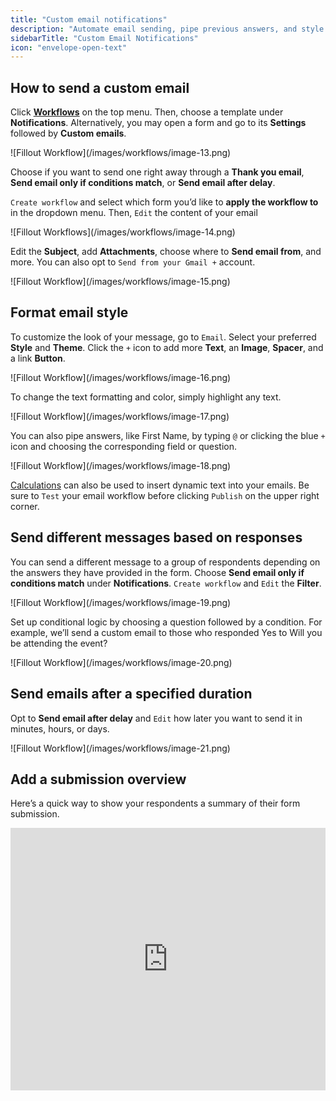 ```yaml
---
title: "Custom email notifications"
description: "Automate email sending, pipe previous answers, and style your email. Opt to send emails after a certain time frame or only when certain answers are selected."
sidebarTitle: "Custom Email Notifications"
icon: "envelope-open-text"
---
```


## How to send a custom email

Click [**Workflows**](/workflows) on the top menu. Then, choose a template under **Notifications**. Alternatively, you may open a form and go to its **Settings** followed by **Custom emails**.

<Frame>
  ![Fillout Workflow](/images/workflows/image-13.png)
</Frame>

Choose if you want to send one right away through a **Thank you email**, **Send email only if conditions match**, or **Send email after delay**.

`Create workflow` and select which form you’d like to **apply the workflow to** in the dropdown menu. Then, `Edit` the content of your email

<Frame>
  ![Fillout Workflows](/images/workflows/image-14.png)
</Frame>

Edit the **Subject**, add **Attachments**, choose where to **Send email from**, and more. You can also opt to `Send from your Gmail +` account.

<Frame>
  ![Fillout Workflow](/images/workflows/image-15.png)
</Frame>

## Format email style

To customize the look of your message, go to `Email`. Select your preferred **Style** and **Theme**. Click the `+` icon to add more **Text**, an **Image**, **Spacer**, and a link **Button**.

<Frame>
  ![Fillout Workflow](/images/workflows/image-16.png)
</Frame>

To change the text formatting and color, simply highlight any text.

<Frame>
  ![Fillout Workflow](/images/workflows/image-17.png)
</Frame>

You can also pipe answers, like First Name, by typing `@` or clicking the blue `+` icon and choosing the corresponding field or question.

<Frame>
  ![Fillout Workflow](/images/workflows/image-18.png)
</Frame>

[Calculations](/calculations) can also be used to insert dynamic text into your emails. Be sure to `Test` your email workflow before clicking `Publish` on the upper right corner.

## Send different messages based on responses

You can send a different message to a group of respondents depending on the answers they have provided in the form. Choose **Send email only if conditions match** under **Notifications**. `Create workflow` and `Edit` the **Filter**.

<Frame>
  ![Fillout Workflow](/images/workflows/image-19.png)
</Frame>

Set up conditional logic by choosing a question followed by a condition. For example, we’ll send a custom email to those who responded Yes to Will you be attending the event?

<Frame>
  ![Fillout Workflow](/images/workflows/image-20.png)
</Frame>

## Send emails after a specified duration

Opt to **Send email after delay** and `Edit` how later you want to send it in minutes, hours, or days.

<Frame>
  ![Fillout Workflow](/images/workflows/image-21.png)
</Frame>

## Add a submission overview

Here’s a quick way to show your respondents a summary of their form submission.

<Frame>
  <iframe width="100%" height="420" src="https://www.youtube.com/embed/o48m_x3Pg84" title="Fillout Workflows - Email Notifications" frameborder="0" allow="accelerometer; autoplay; clipboard-write; encrypted-media; gyroscope; picture-in-picture; web-share" referrerpolicy="strict-origin-when-cross-origin" allowfullscreen />
</Frame>

## Related articles

<CardGroup cols={3}>
  <Card title="Workflows" icon="code-branch" iconType="regular" color="#FFC738" href="/workflows">
    Simplify task flows with native multi-step automations, triggered by forms.
  </Card>
  <Card title="Answer piping" icon="wand-magic-sparkles" iconType="regular" color="#FFC738" href="/answer-piping">
    Insert respondents' prior input into fields for a personalized experience.
  </Card>
  <Card title='Delay ("wait 4 hours")' icon="clock" iconType="regular" color="#FFC738" href="/delay-workflows">
    Pause workflows for a specified duration for minutes, hours, or even days.
  </Card>
</CardGroup>